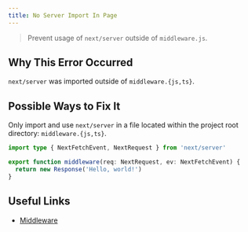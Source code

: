 ```yaml
---
title: No Server Import In Page
---
```


> Prevent usage of `next/server` outside of `middleware.js`.

## Why This Error Occurred

`next/server` was imported outside of `middleware.{js,ts}`.

## Possible Ways to Fix It

Only import and use `next/server` in a file located within the project root directory: `middleware.{js,ts}`.

```ts filename="middleware.ts"
import type { NextFetchEvent, NextRequest } from 'next/server'

export function middleware(req: NextRequest, ev: NextFetchEvent) {
  return new Response('Hello, world!')
}
```

## Useful Links

- [Middleware](/docs/pages/building-your-application/routing/middleware)
